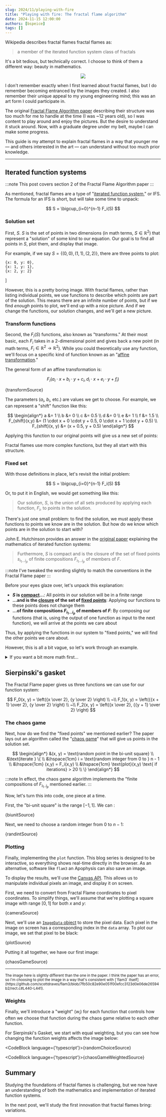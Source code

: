 ```yaml
---
slug: 2024/11/playing-with-fire
title: "Playing with fire: The fractal flame algorithm"
date: 2024-11-15 12:00:00
authors: [bspeice]
tags: []
---
```



Wikipedia describes fractal flames fractal flames as:

> a member of the iterated function system class of fractals

It's a bit tedious, but technically correct. I choose to think of them a different way: beauty in mathematics.


<center>
    <img src={banner} style={{filter: isDarkMode() ? '' : 'invert(1)'}}/>
</center>

<!-- truncate -->

I don't remember exactly when I first learned about fractal flames, but I do remember becoming entranced by the images they created.
I also remember their unique appeal to my young engineering mind; this was an art form I could participate in.

The original [Fractal Flame Algorithm paper](https://flam3.com/flame_draves.pdf) describing their structure was too much
for me to handle at the time (I was ~12 years old), so I was content to play around and enjoy the pictures.
But the desire to understand it stuck around. Now, with a graduate degree under my belt, maybe I can make some progress.

This guide is my attempt to explain fractal flames in a way that younger me &mdash; and others interested in the art &mdash;
can understand without too much prior knowledge.

---

## Iterated function systems

:::note
This post covers section 2 of the Fractal Flame Algorithm paper
:::

As mentioned, fractal flames are a type of "[iterated function system](https://en.wikipedia.org/wiki/Iterated_function_system),"
or IFS. The formula for an IFS is short, but will take some time to unpack:

$$
S = \bigcup_{i=0}^{n-1} F_i(S)
$$

### Solution set

First, $S$. $S$ is the set of points in two dimensions (in math terms, $S \in \mathbb{R}^2$)
that represent a "solution" of some kind to our equation.
Our goal is to find all points in $S$, plot them, and display that image.

For example, if we say $S = \{(0,0), (1, 1), (2, 2)\}$, there are three points to plot:

    {x: 0, y: 0},
    {x: 1, y: 1},
    {x: 2, y: 2}
]

<VictoryChart theme={VictoryTheme.clean}>
    <VictoryScatter data={simpleData} size={5} style={{data: {fill: "blue"}}}/>
</VictoryChart>

However, this is a pretty boring image. With fractal flames, rather than listing individual points,
we use functions to describe which points are part of the solution. This means there are an infinite
number of points, but if we find _enough_ points to plot, we'll end up with a nice picture.
And if we change the functions, our solution changes, and we'll get a new picture.

### Transform functions

Second, the $F_i(S)$ functions, also known as "transforms."
At their most basic, each $F_i$ takes in a 2-dimensional point and gives back a new point
(in math terms, $F_i \in \mathbb{R}^2 \rightarrow \mathbb{R}^2$).
While you could theoretically use any function, we'll focus on a specific kind of function
known as an "[affine transformation](https://en.wikipedia.org/wiki/Affine_transformation)."

The general form of an affine transformation is:

$$
F_i(a_i \cdot x + b_i \cdot y + c_i, d_i \cdot x + e_i \cdot y + f_i)
$$


<CodeBlock language="typescript">{transformSource}</CodeBlock>

The parameters ($a_i$, $b_i$, etc.) are values we get to choose.
For example, we can represent a "shift" function like this:

$$
\begin{align*}
a &= 1 \\
b &= 0 \\
c &= 0.5 \\
d &= 0 \\
e &= 1 \\
f &= 1.5 \\
F_{shift}(x,y) &= (1 \cdot x + 0 \cdot y + 0.5, 0 \cdot x + 1 \cdot y + 0.5) \\
F_{shift}(x, y) &= (x + 0.5, y + 0.5)
\end{align*}
$$

Applying this function to our original points will give us a new set of points:




<VictoryChart theme={VictoryTheme.clean}>
    <VictoryScatter data={simpleData} size={5} style={{data: {fill: "blue"}}}/>
    <VictoryScatter data={shiftData} size={5} style={{data: {fill: "orange"}}}/>
    <VictoryLegend
        data={[
            {name: "(x,y)", symbol: {fill: "blue"}},
            {name: "F(x,y)", symbol: {fill: "orange"}}
        ]}
        orientation={"vertical"}
        x={75}
        y={10}
    />
</VictoryChart>

Fractal flames use more complex functions, but they all start with this structure.

### Fixed set

With those definitions in place, let's revisit the initial problem:

$$
S = \bigcup_{i=0}^{n-1} F_i(S)
$$

Or, to put it in English, we would get something like this:

> Our solution, $S$, is the union of all sets produced by applying each function, $F_i$,
> to points in the solution.

There's just one small problem: to find the solution, we must apply these functions to points
we know are in the solution. But how do we know which points are in the solution to start with?

John E. Hutchinson provides an answer in the [original paper](https://maths-people.anu.edu.au/~john/Assets/Research%20Papers/fractals_self-similarity.pdf)
explaining the mathematics of iterated function systems:

> Furthermore, $S$ is compact and is the closure of the set of fixed points $s_{i_1...i_p}$
> of finite compositions $F_{i_1...i_p}$ of members of $F$.

:::note
I've tweaked the wording slightly to match the conventions in the Fractal Flame paper
:::

Before your eyes glaze over, let's unpack this explanation:

- **$S$ is [compact](https://en.wikipedia.org/wiki/Compact_space)...**: All points in our solution will be in a finite range
- **...and is the [closure](https://en.wikipedia.org/wiki/Closure_(mathematics)) of the set of [fixed points](https://en.wikipedia.org/wiki/Fixed_point_(mathematics))**:
  Applying our functions to these points does not change them
- **...of finite compositions $F_{i_1...i_p}$ of members of $F$**: By composing our functions (that is,
  using the output of one function as input to the next function), we will arrive at the points we care about

Thus, by applying the functions in our system to "fixed points," we will find the other points we care about.

However, this is all a bit vague, so let's work through an example.

<details>
    <summary>If you want a bit more math first...</summary>

    ...then there are some details worth mentioning that I've glossed over so far.

    First, the Hutchinson paper requires that the functions $F_i$ be _contractive_ tor the solution set to exist.
    That is, applying the function to a point must bring it closer to other points. However, as the Fractal Flame
    algorithm demonstrates, we only need functions to be contractive _on average_. At worst, the system will
    degenerate and produce a bad image.

    Second, we're focused $\mathbb{R}^2$ because we're generating images, but the Hutchinson paper
    allows for arbitrary dimensions - which means you could also have 3-dimensional fractal flames.

    TODO: Mention attractors? https://en.wikipedia.org/wiki/Chaos_game
</details>

## Sierpinski's gasket

The Fractal Flame paper gives us three functions we can use for our function system:

$$
F_0(x, y) = \left({x \over 2}, {y \over 2} \right) \\
~\\
F_1(x, y) = \left({{x + 1} \over 2}, {y \over 2} \right) \\
~\\
F_2(x, y) = \left({x \over 2}, {{y + 1} \over 2} \right)
$$

### The chaos game

Next, how do we find the "fixed points" we mentioned earlier? The paper lays out an algorithm called the "[chaos game](https://en.wikipedia.org/wiki/Chaos_game)"
that will give us points in the solution set.

$$
\begin{align*}
&(x, y) = \text{random point in the bi-unit square} \\
&\text{iterate } \{ \\
&\hspace{1cm} i = \text{random integer from 0 to } n - 1 \\
&\hspace{1cm} (x,y) = F_i(x,y) \\
&\hspace{1cm} \text{plot}(x,y) \text{ if iterations} > 20 \\
\}
\end{align*}
$$

:::note
In effect, the chaos game algorithm implements the "finite compositions of $F_{i_1..i_p}$ mentioned earlier.
:::

Now, let's turn this into code, one piece at a time.

First, the "bi-unit square" is the range $[-1, 1]$. We can :


<CodeBlock language="typescript">{biunitSource}</CodeBlock>

Next, we need to choose a random integer from $0$ to $n - 1$:


<CodeBlock language="typescript">{randintSource}</CodeBlock>

### Plotting

Finally, implementing the `plot` function. This blog series
is designed to be interactive, so everything shows
real-time directly in the browser. As an alternative,
software like `flam3` an Apophysis can also save an image.

To display the results, we'll use the [Canvas API](https://developer.mozilla.org/en-US/docs/Web/API/Canvas_API).
This allows us to manipulate individual pixels an image,
and display it on screen.

First, we need to convert from Fractal Flame coordinates to pixel coordinates.
To simplify things, we'll assume that we're plotting a square image
with range $[0, 1]$ for both $x$ and $y$:


<CodeBlock language="typescript">{cameraSource}</CodeBlock>

Next, we'll use an [`ImageData` object](https://developer.mozilla.org/en-US/docs/Web/API/ImageData)
to store the pixel data.
Each pixel in the image on screen has a corresponding index in the `data` array.
To plot our image, we set that pixel to be black:


<CodeBlock language="typescript">{plotSource}</CodeBlock>

Putting it all together, we have our first image:



<Playground scope={Scope} noInline={true}>{chaosGameSource}</Playground>

<hr/>

<small>
The image here is slightly different than the one in the paper.
I think the paper has an error, so I'm choosing to plot the image
    in a way that's consistent with [`flam3` itself](https://github.com/scottdraves/flam3/blob/7fb50c82e90e051f00efcc3123d0e06de26594b2/rect.c#L440-L441).
</small>

### Weights

Finally, we'll introduce a "weight" ($w_i$) for each function that controls how often we choose
that function during the chaos game relative to each other function.

For Sierpinski's Gasket, we start with equal weighting,
but you can see how changing the function weights affects the image below:


<CodeBlock language={'typescript'}>{randomChoiceSource}</CodeBlock>


<CodeBlock language={'typescript'}>{chaosGameWeightedSource}</CodeBlock>


<SquareCanvas><GasketWeighted/></SquareCanvas>

## Summary

Studying the foundations of fractal flames is challenging,
but we now have an understanding of both the mathematics
and implementation of iterated function systems.

In the next post, we'll study the first innovation that fractal flames
bring: variations.